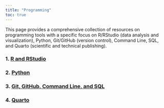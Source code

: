 ```yaml
---
title: "Programming"
toc: true
---
```


This page provides a comprehensive collection of resources on programming tools with a specific focus on R/RStudio (data analysis and visualization), Python, Git/GitHub (version control), Command Line, SQL, and Quarto (scientific and technical publishing).

### 1. [R and RStudio](r_rstudio.qmd)

### 2. [Python](python.qmd)

### 3. [Git, GitHub, Command Line, and SQL](git_hub_cl_sql.qmd)

### 4. [Quarto](quarto.qmd)
